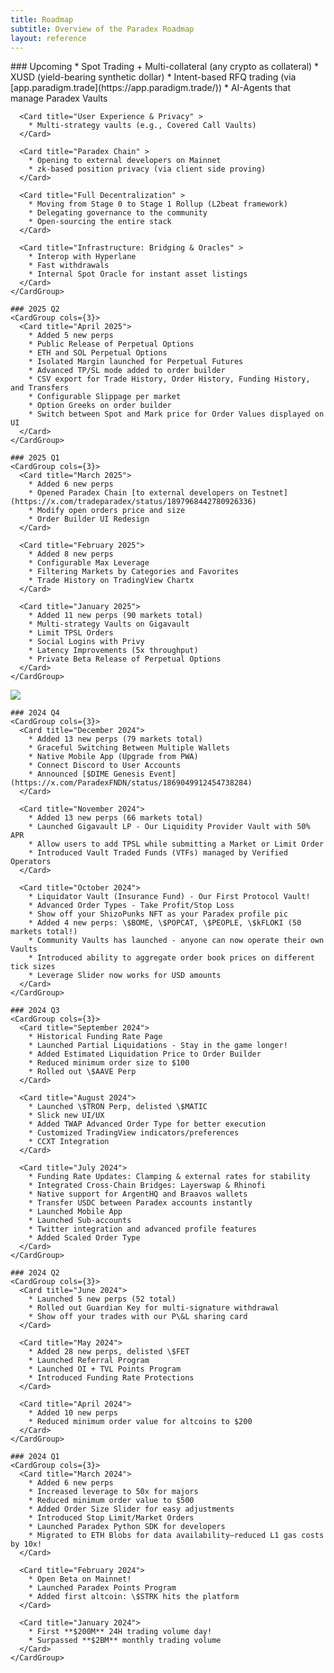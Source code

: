 ```yaml
---
title: Roadmap
subtitle: Overview of the Paradex Roadmap
layout: reference
---
```


<Tabs>
  <Tab title="2025 (To Date)">
    ### Upcoming
    <CardGroup cols={3}>
      <Card title="Expand Product Offering" >
        * Spot Trading + Multi-collateral (any crypto as collateral)
        * XUSD (yield-bearing synthetic dollar)
        * Intent-based RFQ trading (via [app.paradigm.trade](https://app.paradigm.trade/))
        * AI-Agents that manage Paradex Vaults
      </Card>

      <Card title="User Experience & Privacy" >
        * Multi-strategy vaults (e.g., Covered Call Vaults)
      </Card>

      <Card title="Paradex Chain" >
        * Opening to external developers on Mainnet
        * zk-based position privacy (via client side proving)
      </Card>

      <Card title="Full Decentralization" >
        * Moving from Stage 0 to Stage 1 Rollup (L2beat framework)
        * Delegating governance to the community
        * Open-sourcing the entire stack
      </Card>

      <Card title="Infrastructure: Bridging & Oracles" >
        * Interop with Hyperlane
        * Fast withdrawals
        * Internal Spot Oracle for instant asset listings
      </Card>
    </CardGroup>

    ### 2025 Q2
    <CardGroup cols={3}>
      <Card title="April 2025">
        * Added 5 new perps
        * Public Release of Perpetual Options
        * ETH and SOL Perpetual Options
        * Isolated Margin launched for Perpetual Futures
        * Advanced TP/SL mode added to order builder
        * CSV export for Trade History, Order History, Funding History, and Transfers
        * Configurable Slippage per market
        * Option Greeks on order builder
        * Switch between Spot and Mark price for Order Values displayed on UI
      </Card>
    </CardGroup>

    ### 2025 Q1
    <CardGroup cols={3}>
      <Card title="March 2025">
        * Added 6 new perps
        * Opened Paradex Chain [to external developers on Testnet](https://x.com/tradeparadex/status/1897968442780926336)
        * Modify open orders price and size
        * Order Builder UI Redesign
      </Card>

      <Card title="February 2025">
        * Added 8 new perps
        * Configurable Max Leverage
        * Filtering Markets by Categories and Favorites
        * Trade History on TradingView Chartx
      </Card>

      <Card title="January 2025">
        * Added 11 new perps (90 markets total)
        * Multi-strategy Vaults on Gigavault
        * Limit TPSL Orders
        * Social Logins with Privy
        * Latency Improvements (5x throughput)
        * Private Beta Release of Perpetual Options
      </Card>
    </CardGroup>

  </Tab>
  <Tab title="2024">
    <Frame caption="Paradex 2024 Roadmap">
      <img src="../../assets/Paradex_2024_Roadmap_v1.png" />
    </Frame>

    ### 2024 Q4
    <CardGroup cols={3}>
      <Card title="December 2024">
        * Added 13 new perps (79 markets total)
        * Graceful Switching Between Multiple Wallets
        * Native Mobile App (Upgrade from PWA)
        * Connect Discord to User Accounts
        * Announced [$DIME Genesis Event](https://x.com/ParadexFNDN/status/1869049912454738284)
      </Card>

      <Card title="November 2024">
        * Added 13 new perps (66 markets total)
        * Launched Gigavault LP - Our Liquidity Provider Vault with 50% APR
        * Allow users to add TPSL while submitting a Market or Limit Order
        * Introduced Vault Traded Funds (VTFs) managed by Verified Operators
      </Card>

      <Card title="October 2024">
        * Liquidator Vault (Insurance Fund) - Our First Protocol Vault!
        * Advanced Order Types - Take Profit/Stop Loss
        * Show off your ShizoPunks NFT as your Paradex profile pic ️
        * Added 4 new perps: \$BOME, \$POPCAT, \$PEOPLE, \$kFLOKI (50 markets total!)
        * Community Vaults has launched - anyone can now operate their own Vaults
        * Introduced ability to aggregate order book prices on different tick sizes
        * Leverage Slider now works for USD amounts
      </Card>
    </CardGroup>

    ### 2024 Q3
    <CardGroup cols={3}>
      <Card title="September 2024">
        * Historical Funding Rate Page
        * Launched Partial Liquidations - Stay in the game longer!
        * Added Estimated Liquidation Price to Order Builder
        * Reduced minimum order size to $100
        * Rolled out \$AAVE Perp
      </Card>

      <Card title="August 2024">
        * Launched \$TRON Perp, delisted \$MATIC
        * Slick new UI/UX
        * Added TWAP Advanced Order Type for better execution
        * Customized TradingView indicators/preferences
        * CCXT Integration
      </Card>

      <Card title="July 2024">
        * Funding Rate Updates: Clamping & external rates for stability
        * Integrated Cross-Chain Bridges: Layerswap & Rhinofi
        * Native support for ArgentHQ and Braavos wallets
        * Transfer USDC between Paradex accounts instantly
        * Launched Mobile App
        * Launched Sub-accounts
        * Twitter integration and advanced profile features
        * Added Scaled Order Type
      </Card>
    </CardGroup>

    ### 2024 Q2
    <CardGroup cols={3}>
      <Card title="June 2024">
        * Launched 5 new perps (52 total)
        * Rolled out Guardian Key for multi-signature withdrawal
        * Show off your trades with our P\&L sharing card
      </Card>

      <Card title="May 2024">
        * Added 28 new perps, delisted \$FET
        * Launched Referral Program
        * Launched OI + TVL Points Program
        * Introduced Funding Rate Protections
      </Card>

      <Card title="April 2024">
        * Added 10 new perps
        * Reduced minimum order value for altcoins to $200
      </Card>
    </CardGroup>

    ### 2024 Q1
    <CardGroup cols={3}>
      <Card title="March 2024">
        * Added 6 new perps
        * Increased leverage to 50x for majors
        * Reduced minimum order value to $500
        * Added Order Size Slider for easy adjustments
        * Introduced Stop Limit/Market Orders
        * Launched Paradex Python SDK for developers
        * Migrated to ETH Blobs for data availability—reduced L1 gas costs by 10x!
      </Card>

      <Card title="February 2024">
        * Open Beta on Mainnet!
        * Launched Paradex Points Program
        * Added first altcoin: \$STRK hits the platform
      </Card>

      <Card title="January 2024">
        * First **$200M** 24H trading volume day!
        * Surpassed **$2BM** monthly trading volume
      </Card>
    </CardGroup>

  </Tab>
</Tabs>
